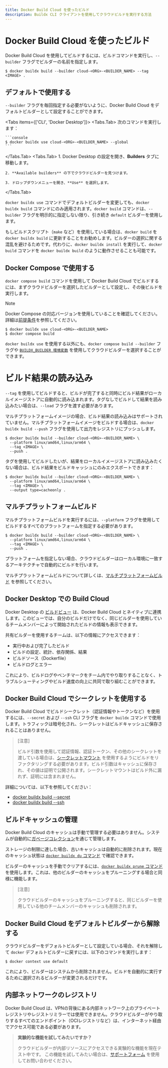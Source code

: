 ```yaml
---
title: Docker Build Cloud を使ったビルド
description: Buildx CLI クライアントを使用してクラウドビルドを実行する方法
---
```



# Docker Build Cloud を使ったビルド

Docker Build Cloud を使用してビルドするには、ビルドコマンドを実行し、`--builder` フラグでビルダーの名前を指定します。

```console
$ docker buildx build --builder cloud-<ORG>-<BUILDER_NAME> --tag <IMAGE> .
```

## デフォルトで使用する

`--builder` フラグを毎回指定する必要がないように、Docker Build Cloud をデフォルトビルダーとして設定することができます。

<Tabs items={['CLI', 'Docker Desktop']}>
  <Tabs.Tab>
    次のコマンドを実行します：

    ```console
    $ docker buildx use cloud-<ORG>-<BUILDER_NAME> --global
    ```
  </Tabs.Tab>
  <Tabs.Tab>
    1. Docker Desktop の設定を開き、**Builders** タブに移動します。

    2. **Available builders** の下でクラウドビルダーを見つけます。

    3. ドロップダウンメニューを開き、**Use** を選択します。
  </Tabs.Tab>
</Tabs>

`docker buildx use` コマンドでデフォルトビルダーを変更しても、`docker buildx build` コマンドにのみ適用されます。`docker build` コマンドは、`--builder` フラグを明示的に指定しない限り、引き続き `default` ビルダーを使用します。

もしビルドスクリプト（`make` など）を使用している場合は、`docker build` を `docker buildx build` に更新することをお勧めします。ビルダーの選択に関する混乱を避けるためです。代わりに、`docker buildx install` を実行して、`docker build` コマンドを `docker buildx build` のように動作させることも可能です。

## Docker Compose で使用する

`docker compose build` コマンドを使用して Docker Build Cloud でビルドするには、まずクラウドビルダーを選択したビルダーとして設定し、その後ビルドを実行します。

> [!NOTE]
> Docker Compose の対応バージョンを使用していることを確認してください。詳細は[前提条件](./setup)を参照してください。

```console
$ docker buildx use cloud-<ORG>-<BUILDER_NAME>
$ docker compose build
```

`docker buildx use` を使用する以外にも、`docker compose build --builder` フラグや [`BUILDX_BUILDER 環境変数`](https://docs.docker.com/build/building/variables/#buildx_builder) を使用してクラウドビルダーを選択することができます。

# ビルド結果の読み込み

`--tag` を使用してビルドすると、ビルドが完了すると同時にビルド結果がローカルイメージストアに自動的に読み込まれます。タグなしでビルドして結果を読み込みたい場合は、`--load` フラグを渡す必要があります。

マルチプラットフォームイメージの場合、ビルド結果の読み込みはサポートされていません。マルチプラットフォームイメージをビルドする場合は、`docker buildx build --push` フラグを使用して出力をレジストリにプッシュします。

```console
$ docker buildx build --builder cloud-<ORG>-<BUILDER_NAME> \
  --platform linux/amd64,linux/arm64 \
  --tag <IMAGE> \
  --push .
```

タグを使用してビルドしたいが、結果をローカルイメージストアに読み込みたくない場合は、ビルド結果をビルドキャッシュにのみエクスポートできます：

```console
$ docker buildx build --builder cloud-<ORG>-<BUILDER_NAME> \
  --platform linux/amd64,linux/arm64 \
  --tag <IMAGE> \
  --output type=cacheonly .
```

## マルチプラットフォームビルド

マルチプラットフォームビルドを実行するには、`--platform` フラグを使用してビルドするすべてのプラットフォームを指定する必要があります。

```console
$ docker buildx build --builder cloud-<ORG>-<BUILDER_NAME> \
  --platform linux/amd64,linux/arm64 \
  --tag <IMAGE> \
  --push .
```

プラットフォームを指定しない場合、クラウドビルダーはローカル環境に一致するアーキテクチャで自動的にビルドを行います。

マルチプラットフォームビルドについて詳しくは、[マルチプラットフォームビルド](https://docs.docker.com/build/building/multi-platform/) を参照してください。

## Docker Desktop での Build Cloud

Docker Desktop の [ビルドビュー](https://docs.docker.com/desktop/use-desktop/builds/) は、Docker Build Cloud とネイティブに連携します。このビューでは、自分のビルドだけでなく、同じビルダーを使用しているチームメンバーによって開始されたビルドの情報も表示できます。

共有ビルダーを使用するチームは、以下の情報にアクセスできます：

- 実行中および完了したビルド
- ビルドの設定、統計、依存関係、結果
- ビルドソース（Dockerfile）
- ビルドログとエラー

これにより、ビルドログやベンチマークをチーム内でやり取りすることなく、トラブルシューティングやビルド速度の向上に共同で取り組むことができます。

## Docker Build Cloud でシークレットを使用する

Docker Build Cloud でビルドシークレット（認証情報やトークンなど）を使用するには、`--secret` および `--ssh` CLI フラグを `docker buildx` コマンドで使用します。トラフィックは暗号化され、シークレットはビルドキャッシュに保存されることはありません。

> [注意]
>
> ビルド引数を使用して認証情報、認証トークン、その他のシークレットを渡している場合は、[シークレットマウント](/reference/cli/docker/buildx/build.md#secret) を使用するようにビルドをリファクタリングする必要があります。ビルド引数はキャッシュに保存され、その値は証明で公開されます。シークレットマウントはビルド外に漏れず、証明には含まれません。

詳細については、以下を参照してください：

- [docker buildx build --secret](https://docs.docker.com/reference/cli/docker/buildx/build/#secret)
- [docker buildx build --ssh](https://docs.docker.com/reference/cli/docker/buildx/build/#ssh)

## ビルドキャッシュの管理

Docker Build Cloud のキャッシュは手動で管理する必要はありません。システムが自動的に[ガベージコレクション](https://docs.docker.com/build/cache/garbage-collection/)を通じて管理します。

ストレージの制限に達した場合、古いキャッシュは自動的に削除されます。現在のキャッシュ状態は [`docker buildx du` コマンド](https://docs.docker.com/reference/cli/docker/buildx/du/) で確認できます。

ビルダーのキャッシュを手動でクリアするには、[`docker buildx prune` コマンド](https://docs.docker.com/reference/cli/docker/buildx/prune/) を使用します。これは、他のビルダーのキャッシュをプルーニングする場合と同様に機能します。

> [注意]
>
> クラウドビルダーのキャッシュをプルーニングすると、同じビルダーを使用している他のチームメンバーのキャッシュも削除されます。

## Docker Build Cloud をデフォルトビルダーから解除する

クラウドビルダーをデフォルトビルダーとして設定している場合、それを解除して `docker` デフォルトビルダーに戻すには、以下のコマンドを実行します：

```console
$ docker context use default
```

これにより、ビルダーはシステムから削除されません。ビルドを自動的に実行するために選択されるビルダーが変更されるだけです。

## 内部ネットワークのレジストリ

Docker Build Cloud は、VPNの背後にある内部ネットワーク上のプライベートレジストリやレジストリミラーでは使用できません。クラウドビルダーがやり取りするすべてのエンドポイント（OCIレジストリなど）は、インターネット経由でアクセス可能である必要があります。

> **実験的な機能を試してみたいですか？**
> 
> クラウドビルダーが内部リソースにアクセスできる実験的な機能を現在テスト中です。
> この機能を試してみたい場合は、[サポートフォーム](https://hub.docker.com/support/contact?topic=Docker+Build+Cloud&subject=Private+registry+access) を使用してお問い合わせください。
